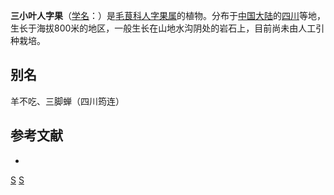 {{Speciesbox
| genus = Dichocarpum
| species = trifoliolatum
| authority = W. T. Wang et Hsiao
}}

'''三小叶人字果'''（[[学名|学名]]：{{lang|la|''Dichocarpum trifoliolatum''}}）是[[毛茛科|毛茛科]][[人字果属|人字果属]]的植物。分布于[[中国大陆|中国大陆]]的[[四川|四川]]等地，生长于海拔800米的地区，一般生长在山地水沟阴处的岩石上，目前尚未由人工引种栽培。

== 别名 ==
羊不吃、三脚蝉（四川筠连）

== 参考文献 ==
<div class="references-small">
* {{cite web| url =http://www.bioinfo.cn/db05/KmzwSpecies.php?action=view&id=26728| title =三小叶人字果| work =《中国高等植物数据库全库》| publisher =中国科学院微生物研究所| author =昆明植物研究所| accessdate =2009-02-20| deadurl =yes| archiveurl =https://web.archive.org/web/20160305051109/http://www.bioinfo.cn/db05/KmzwSpecies.php?action=view&id=26728| archivedate =2016-03-05}}
</div>
{{Taxonbar|from=Q10865843}}

[[Category:人字果属|S]]
[[Category:四川植物|S]]